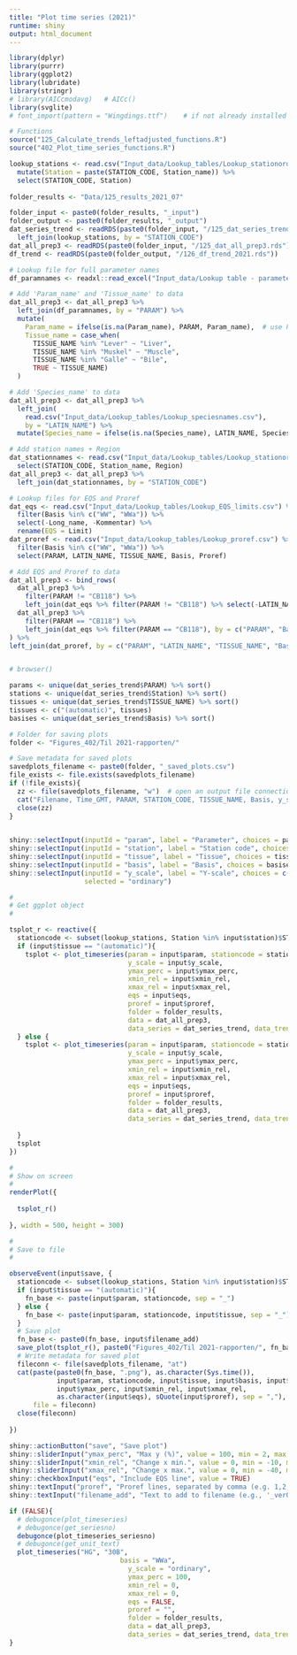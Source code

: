 ```yaml
---
title: "Plot time series (2021)"
runtime: shiny
output: html_document
---
```


```r

library(dplyr)
library(purrr)
library(ggplot2)
library(lubridate)
library(stringr)
# library(AICcmodavg)   # AICc()
library(svglite)
# font_import(pattern = "Wingdings.ttf")    # if not already installed on your PC

# Functions  
source("125_Calculate_trends_leftadjusted_functions.R")
source("402_Plot_time_series_functions.R")

```

```r

lookup_stations <- read.csv("Input_data/Lookup_tables/Lookup_stationorder.csv") %>%
  mutate(Station = paste(STATION_CODE, Station_name)) %>%
  select(STATION_CODE, Station)
  
folder_results <- "Data/125_results_2021_07"

folder_input <- paste0(folder_results, "_input")
folder_output <- paste0(folder_results, "_output")
dat_series_trend <- readRDS(paste0(folder_input, "/125_dat_series_trend.rds")) %>%
  left_join(lookup_stations, by = "STATION_CODE")
dat_all_prep3 <- readRDS(paste0(folder_input, "/125_dat_all_prep3.rds"))
df_trend <- readRDS(paste0(folder_output, "/126_df_trend_2021.rds"))

# Lookup file for full parameter names
df_paramnames <- readxl::read_excel("Input_data/Lookup table - parameter names for plots.xlsx")

# Add 'Param_name' and 'Tissue_name' to data    
dat_all_prep3 <- dat_all_prep3 %>%
  left_join(df_paramnames, by = "PARAM") %>%
  mutate(
    Param_name = ifelse(is.na(Param_name), PARAM, Param_name),  # use PARAM if Param_name is lacking
    Tissue_name = case_when(
      TISSUE_NAME %in% "Lever" ~ "Liver",
      TISSUE_NAME %in% "Muskel" ~ "Muscle",
      TISSUE_NAME %in% "Galle" ~ "Bile",
      TRUE ~ TISSUE_NAME)
  )

# Add 'Species_name' to data    
dat_all_prep3 <- dat_all_prep3 %>%
  left_join(
    read.csv("Input_data/Lookup_tables/Lookup_speciesnames.csv"), 
    by = "LATIN_NAME") %>%
  mutate(Species_name = ifelse(is.na(Species_name), LATIN_NAME, Species_name))

# Add station names + Region 
dat_stationnames <- read.csv("Input_data/Lookup_tables/Lookup_stationorder.csv") %>%
  select(STATION_CODE, Station_name, Region)
dat_all_prep3 <- dat_all_prep3 %>%
  left_join(dat_stationnames, by = "STATION_CODE")

# Lookup files for EQS and Proref   
dat_eqs <- read.csv("Input_data/Lookup_tables/Lookup_EQS_limits.csv") %>%
  filter(Basis %in% c("WW", "WWa")) %>%
  select(-Long_name, -Kommentar) %>%
  rename(EQS = Limit)
dat_proref <- read.csv("Input_data/Lookup_tables/Lookup_proref.csv") %>%
  filter(Basis %in% c("WW", "WWa")) %>%
  select(PARAM, LATIN_NAME, TISSUE_NAME, Basis, Proref) 

# Add EQS and Proref to data    
dat_all_prep3 <- bind_rows(
  dat_all_prep3 %>%
    filter(PARAM != "CB118") %>%
    left_join(dat_eqs %>% filter(PARAM != "CB118") %>% select(-LATIN_NAME), by = c("PARAM", "Basis")),
  dat_all_prep3 %>%
    filter(PARAM == "CB118") %>%
    left_join(dat_eqs %>% filter(PARAM == "CB118"), by = c("PARAM", "Basis", "LATIN_NAME"))
) %>%
left_join(dat_proref, by = c("PARAM", "LATIN_NAME", "TISSUE_NAME", "Basis"))


# browser()

params <- unique(dat_series_trend$PARAM) %>% sort()
stations <- unique(dat_series_trend$Station) %>% sort()
tissues <- unique(dat_series_trend$TISSUE_NAME) %>% sort()
tissues <- c("(automatic)", tissues)
basises <- unique(dat_series_trend$Basis) %>% sort()

# Folder for saving plots
folder <- "Figures_402/Til 2021-rapporten/"

# Save metadata for saved plots
savedplots_filename <- paste0(folder, "_saved_plots.csv")  
file_exists <- file.exists(savedplots_filename)
if (!file_exists){
  zz <- file(savedplots_filename, "w")  # open an output file connection
  cat("Filename, Time_GMT, PARAM, STATION_CODE, TISSUE_NAME, Basis, y_scale, ymax_perc, xmin_rel, xmax_rel, eqs, proref\n", file = zz)
  close(zz)
}
  
```


```r

shiny::selectInput(inputId = "param", label = "Parameter", choices = params, selected = "HG")
shiny::selectInput(inputId = "station", label = "Station code", choices = stations, selected = "98B1")  
shiny::selectInput(inputId = "tissue", label = "Tissue", choices = tissues, selected = "(automatic)")    
shiny::selectInput(inputId = "basis", label = "Basis", choices = basises, selected = "WW")    
shiny::selectInput(inputId = "y_scale", label = "Y-scale", choices = c("ordinary", "log numbers", "log scale"), 
                   selected = "ordinary")  

```


```r

#
# Get ggplot object   
#

tsplot_r <- reactive({
  stationcode <- subset(lookup_stations, Station %in% input$station)$STATION_CODE
  if (input$tissue == "(automatic)"){
    tsplot <- plot_timeseries(param = input$param, stationcode = stationcode, basis = input$basis, 
                              y_scale = input$y_scale,
                              ymax_perc = input$ymax_perc,
                              xmin_rel = input$xmin_rel,
                              xmax_rel = input$xmax_rel,
                              eqs = input$eqs,
                              proref = input$proref,
                              folder = folder_results, 
                              data = dat_all_prep3, 
                              data_series = dat_series_trend, data_trend = df_trend)
  } else {
    tsplot <- plot_timeseries(param = input$param, stationcode = stationcode, basis = input$basis, 
                              y_scale = input$y_scale,
                              ymax_perc = input$ymax_perc,
                              xmin_rel = input$xmin_rel,
                              xmax_rel = input$xmax_rel,
                              eqs = input$eqs,
                              proref = input$proref,
                              folder = folder_results, 
                              data = dat_all_prep3, 
                              data_series = dat_series_trend, data_trend = df_trend)
    
  }
  tsplot
})

#
# Show on screen
#
renderPlot({
  
  tsplot_r()
  
}, width = 500, height = 300)

#
# Save to file
#

observeEvent(input$save, {
  stationcode <- subset(lookup_stations, Station %in% input$station)$STATION_CODE
  if (input$tissue == "(automatic)"){
    fn_base <- paste(input$param, stationcode, sep = "_")
  } else {
    fn_base <- paste(input$param, stationcode, input$tissue, sep = "_")
  }
  # Save plot
  fn_base <- paste0(fn_base, input$filename_add)
  save_plot(tsplot_r(), paste0("Figures_402/Til 2021-rapporten/", fn_base, ".png"))
  # Write metadata for saved plot
  fileconn <- file(savedplots_filename, "at")
  cat(paste(paste0(fn_base, ".png"), as.character(Sys.time()),
            input$param, stationcode, input$tissue, input$basis, input$y_scale, 
            input$ymax_perc, input$xmin_rel, input$xmax_rel, 
            as.character(input$eqs), sQuote(input$proref), sep = ","), "\n",
      file = fileconn)
  close(fileconn)
  
})

```


```r

shiny::actionButton("save", "Save plot")
shiny::sliderInput("ymax_perc", "Max y (%)", value = 100, min = 2, max = 200, step = 2)
shiny::sliderInput("xmin_rel", "Change x min.", value = 0, min = -10, max = 40, step = 0.5)
shiny::sliderInput("xmax_rel", "Change x max.", value = 0, min = -40, max = 10, step = 0.5)
shiny::checkboxInput("eqs", "Include EQS line", value = TRUE)
shiny::textInput("proref", "Proref lines, separated by comma (e.g. 1,2,5)", value = "1")
shiny::textInput("filename_add", "Text to add to filename (e.g., '_ver02')", value = "")

```

```r

if (FALSE){
  # debugonce(plot_timeseries)
  # debugonce(get_seriesno)
  debugonce(plot_timeseries_seriesno)
  # debugonce(get_unit_text)
  plot_timeseries("HG", "30B",
                            basis = "WWa",
                              y_scale = "ordinary",
                              ymax_perc = 100,
                              xmin_rel = 0,
                              xmax_rel = 0,
                              eqs = FALSE,
                              proref = "",
                              folder = folder_results, 
                              data = dat_all_prep3, 
                              data_series = dat_series_trend, data_trend = df_trend)
}

```
